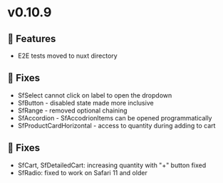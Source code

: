 
<Meta title="Releases/v0.10.9 - Latest/Change log" />

# v0.10.9

## 🚀 Features

- E2E tests moved to nuxt directory

## 🐛 Fixes

- SfSelect cannot click on label to open the dropdown
- SfButton - disabled state made more inclusive
- SfRange - removed optional chaining
- SfAccordion - SfAccodrionItems can be opened programmatically
- SfProductCardHorizontal - access to quantity during adding to cart

## 🐛 Fixes

- SfCart, SfDetailedCart: increasing quantity with "+" button fixed
- SfRadio: fixed to work on Safari 11 and older
